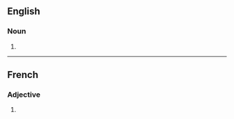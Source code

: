 {{also|piss-ants|piss ants}}
==English==

===Noun===
{{head|en|noun plural form}}

# {{plural of|pissant|lang=en}}

----

==French==

===Adjective===
{{head|fr|adjective form}}

# {{masculine plural of|pissant|lang=fr}}